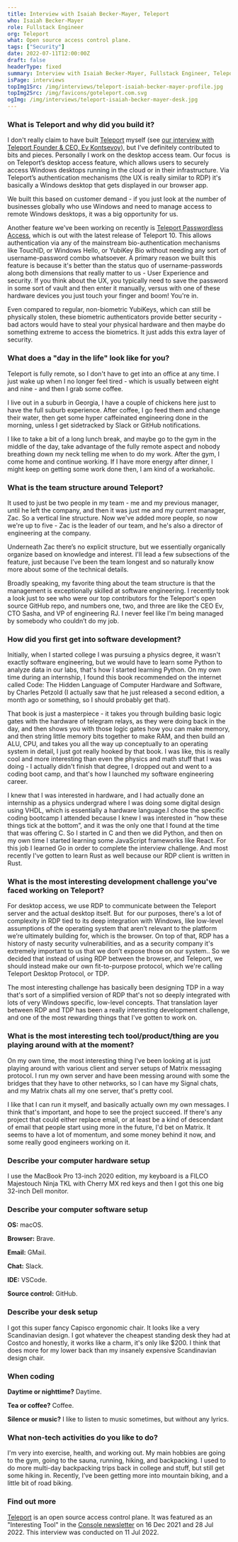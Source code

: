 ```yaml
---
title: Interview with Isaiah Becker-Mayer, Teleport
who: Isaiah Becker-Mayer
role: Fullstack Engineer
org: Teleport
what: Open source access control plane.
tags: ["Security"]
date: 2022-07-11T12:00:00Z
draft: false
headerType: fixed
summary: Interview with Isaiah Becker-Mayer, Fullstack Engineer, Teleport.
isPage: interviews
topImg1Src: /img/interviews/teleport-isaiah-becker-mayer-profile.jpg
topImg2Src: /img/favicons/goteleport.com.svg
ogImg: /img/interviews/teleport-isaiah-becker-mayer-desk.jpg
---
```


### What is Teleport and why did you build it?

I don't really claim to have built [Teleport](https://goteleport.com/) myself
(see [our interview with Teleport Founder & CEO, Ev
Kontsevoy](https://console.dev/interviews/teleport-ev-kontsevoy/)), but I've
definitely contributed to bits and pieces. Personally I work on the desktop
access team. Our focus  is on Teleport’s desktop access feature, which allows
users to securely access Windows desktops running in the cloud or in their
infrastructure. Via Teleport’s authentication mechanisms (the UX is really
similar to RDP) it's basically a Windows desktop that gets displayed in our
browser app.

We built this based on customer demand - if you just look at the number of
businesses globally who use Windows and need to manage access to remote Windows
desktops, it was a big opportunity for us.

Another feature we've been working on recently is [Teleport Passwordless
Access](https://goteleport.com/docs/access-controls/guides/passwordless/), which
is out with the latest release of Teleport 10. This allows authentication via
any of the mainstream bio-authentication mechanisms like TouchID, or Windows
Hello, or YubiKey Bio without needing any sort of username-password combo
whatsoever. A primary reason we built this feature is because it's better than
the status quo of username-passwords along both dimensions that really matter to
us - User Experience and security. If you think about the UX, you typically need
to save the password in some sort of vault and then enter it manually, versus
with one of these hardware devices you just touch your finger and boom! You're
in.

Even compared to regular, non-biometric YubiKeys, which can still be physically
stolen, these biometric authenticators provide better security - bad actors
would have to steal your physical hardware and then maybe do something extreme
to access the biometrics. It just adds this extra layer of security.

### What does a "day in the life" look like for you?

Teleport is fully remote, so I don't have to get into an office at any time. I
just wake up when I no longer feel tired - which is usually between eight and
nine - and then I grab some coffee.

I live out in a suburb in Georgia, I have a couple of chickens here just to have
the full suburb experience. After coffee, I go feed them and change their water,
then get some hyper caffeinated engineering done in the morning, unless I get
sidetracked by Slack or GitHub notifications.

I like to take a bit of a long lunch break, and maybe go to the gym in the
middle of the day, take advantage of the fully remote aspect and nobody
breathing down my neck telling me when to do my work. After the gym, I come home
and continue working. If I have more energy after dinner, I might keep on
getting some work done then, I am kind of a workaholic.

### What is the team structure around Teleport?

It used to just be two people in my team - me and my previous manager, until he
left the company, and then it was just me and my current manager, Zac. So a
vertical line structure. Now we've added more people, so now we're up to five -
Zac is the leader of our team, and he's also a director of engineering at the
company.

Underneath Zac there’s no explicit structure, but we essentially organically
organize based on knowledge and interest. I'll lead a few subsections of the
feature, just because I’ve been the team longest and so naturally know more
about some of the technical details.

Broadly speaking, my favorite thing about the team structure is that the
management is exceptionally skilled at software engineering. I recently took a
look just to see who were our top contributors for the Teleport's open source
GitHub repo, and numbers one, two, and three are like the CEO Ev, CTO Sasha, and
VP of engineering RJ. I never feel like I'm being managed by somebody who
couldn’t do my job.

### How did you first get into software development?

Initially, when I started college I was pursuing a physics degree, it wasn't
exactly software engineering, but we would have to learn some Python to analyze
data in our labs, that's how I started learning Python. On my own time during an
internship, I found this book recommended on the internet called Code: The
Hidden Language of Computer Hardware and Software, by Charles Petzold (I
actually saw that he just released a second edition, a month ago or something,
so I should probably get that).

That book is just a masterpiece - it takes you through building basic logic
gates with the hardware of telegram relays, as they were doing back in the day,
and then shows you with those logic gates how you can make memory, and then
string little memory bits together to make RAM, and then build an ALU, CPU, and
takes you all the way up conceptually to an operating system in detail, I just
got really hooked by that book. I was like, this is really cool and more
interesting than even the physics and math stuff that I was doing - I actually
didn't finish that degree, I dropped out and went to a coding boot camp, and
that's how I launched my software engineering career.

I knew that I was interested in hardware, and I had actually done an internship
as a physics undergrad where I was doing some digital design using VHDL, which
is essentially a hardware language.I chose the specific coding bootcamp I
attended because I knew I was interested in “how these things tick at the
bottom”, and it was the only one that I found at the time that was offering C.
So I started in C and then we did Python, and then on my own time I started
learning some JavaScript frameworks like React. For this job I learned Go in
order to complete the interview challenge. And most recently I've gotten to
learn Rust as well because our RDP client is written in Rust.

### What is the most interesting development challenge you've faced working on Teleport?

For desktop access, we use RDP to communicate between the Teleport server and
the actual desktop itself. But  for our purposes, there's a lot of complexity in
RDP tied to its deep integration with Windows, like low-level assumptions of the
operating system that aren’t relevant to the platform we’re ultimately building
for, which is the browser. On top of that, RDP has a history of nasty security
vulnerabilities, and as a security company it's extremely important to us that
we don’t expose those on our system.. So we decided that instead of using RDP
between the browser, and Teleport, we should instead make our own fit-to-purpose
protocol, which we're calling Teleport Desktop Protocol, or TDP.

The most interesting challenge has basically been designing TDP in a way that's
sort of a simplified version of RDP that's not so deeply integrated with lots of
very Windows specific, low-level concepts. That translation layer between RDP
and TDP has been a really interesting development challenge, and one of the most
rewarding things that I've gotten to work on.

### What is the most interesting tech tool/product/thing are you playing around with at the moment?

On my own time, the most interesting thing I've been looking at is just playing
around with various client and server setups of Matrix messaging protocol. I run
my own server and have been messing around with some the bridges that they have
to other networks, so I can have my Signal chats, and my Matrix chats all my one
server, that's pretty cool.

I like that I can run it myself, and basically actually own my own messages. I
think that's important, and hope to see the project succeed. If there's any
project that could either replace email, or at least be a kind of descendant of
email that people start using more in the future, I'd bet on Matrix. It seems to
have a lot of momentum, and some money behind it now, and some really good
engineers working on it.

### Describe your computer hardware setup

I use the MacBook Pro 13-inch 2020 edition, my keyboard is a FILCO Majestouch
Ninja TKL with Cherry MX red keys and then I got this one big 32-inch Dell
monitor.

### Describe your computer software setup

**OS:** macOS.

**Browser:** Brave.

**Email:** GMail.

**Chat:** Slack.

**IDE:** VSCode.

**Source control:** GitHub.

### Describe your desk setup

I got this super fancy Capisco ergonomic chair. It looks like a very
Scandinavian design. I got whatever the cheapest standing desk they had at
Costco and honestly, it works like a charm, it's only like $200. I think that
does more for my lower back than my insanely expensive Scandinavian design
chair.

<ImageProvider center src="/img/interviews/teleport-isaiah-becker-mayer-desk.JPG" alt="The desk of Isaiah Becker-Mayer, Teleport" />

### When coding

**Daytime or nighttime?** Daytime.

**Tea or coffee?** Coffee.

**Silence or music?** I like to listen to music sometimes, but without any
lyrics.

### What non-tech activities do you like to do?

I'm very into exercise, health, and working out. My main hobbies are going to
the gym, going to the sauna, running, hiking, and backpacking. I used to do more
multi-day backpacking trips back in college and stuff, but still get some hiking
in. Recently, I’ve been getting more into mountain biking, and a little bit of
road biking.

### Find out more

[Teleport](https://goteleport.com/) is an open source access control plane. It
was featured as an "Interesting Tool" in the [Console
newsletter](https://console.dev) on 16 Dec 2021 and 28 Jul 2022. This interview
was conducted on 11 Jul 2022.
